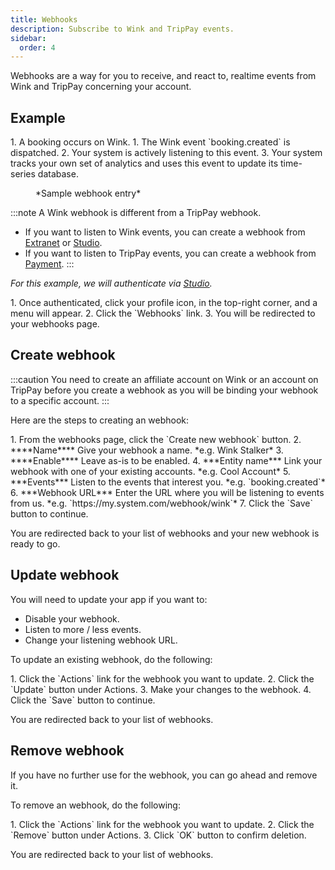 ```yaml
---
title: Webhooks
description: Subscribe to Wink and TripPay events.
sidebar:
  order: 4
---
```



Webhooks are a way for you to receive, and react to, realtime events from Wink and TripPay concerning your account.

## Example

<Steps>
1. A booking occurs on Wink.
1. The Wink event `booking.created` is dispatched.
2. Your system is actively listening to this event.
3. Your system tracks your own set of analytics and uses this event to update its time-series database.
</Steps>

<figure>
<CloudinaryImage 
      width="350"
      height="215"
      resize="scale"
      quality="best"
      alt="Sample webhook"
      src="academy/webhook" 
      errorImage="noimage_opaque_nyrtl0.png"
    />
    <figcaption>*Sample webhook entry*</figcaption>
</figure>

:::note
A Wink webhook is different from a TripPay webhook.

- If you want to listen to Wink events, you can create a webhook from [Extranet](https://extranet.wink.travel) or [Studio](https://studio.wink.travel).
- If you want to listen to TripPay events, you can create a webhook from [Payment](https://pay.wink.travel).
:::

*For this example, we will authenticate via [Studio](https://studio.wink.travel).*

<Steps>
1. Once authenticated, click your profile icon, in the top-right corner, and a menu will appear.
2. Click the `Webhooks` link.
3. You will be redirected to your webhooks page.
</Steps>

## Create webhook

:::caution
You need to create an affiliate account on Wink or an account on TripPay before you create a webhook as you will be binding your webhook to a specific account.
:::

Here are the steps to creating an webhook:

<Steps>
1. From the webhooks page, click the `Create new webhook` button.
2. ****Name**** Give your webhook a name. *e.g. Wink Stalker*
3. ****Enable**** Leave as-is to be enabled.
4. ***Entity name*** Link your webhook with one of your existing accounts. *e.g. Cool Account*
5. ***Events*** Listen to the events that interest you. *e.g. `booking.created`*
6. ***Webhook URL*** Enter the URL where you will be listening to events from us. *e.g. `https://my.system.com/webhook/wink`*
7. Click the `Save` button to continue.
</Steps>

You are redirected back to your list of webhooks and your new webhook is ready to go.

## Update webhook

You will need to update your app if you want to:

- Disable your webhook.
- Listen to more / less events.
- Change your listening webhook URL.

To update an existing webhook, do the following:

<Steps>
1. Click the `Actions` link for the webhook you want to update.
2. Click the `Update` button under Actions.
3. Make your changes to the webhook.
4. Click the `Save` button to continue.
</Steps>

You are redirected back to your list of webhooks.

## Remove webhook

If you have no further use for the webhook, you can go ahead and remove it.

To remove an webhook, do the following:

<Steps>
1. Click the `Actions` link for the webhook you want to update.
2. Click the `Remove` button under Actions.
3. Click `OK` button to confirm deletion.
</Steps>

You are redirected back to your list of webhooks.